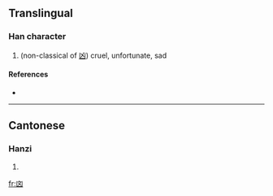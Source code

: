 ==Translingual==

===Han character===
{{Han char|rn=17|rad=凵|as=04|sn=6|four=|canj=山卜大 (UYK)}}

# (non-classical of [[凶]]) cruel, unfortunate, sad

====References====
* {{Han ref|kx=0135.151|uh=34D9|ud=13529}}

----

==Cantonese==

===Hanzi===
{{yue-hanzi|jyut=|y=hung1, kung4}}

# {{defn|Cantonese}}

[[fr:㓙]]